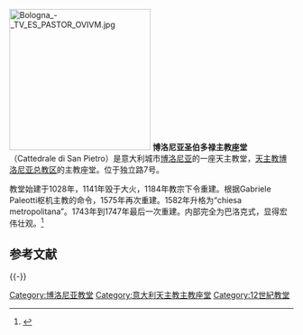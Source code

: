 {{NoteTA
|G1=地名
}}
{{coord|44|29|45|N|11|20|35|E|type:landmark|display=title}}

[[File:Bologna_-_TV_ES_PASTOR_OVIVM.jpg|250px]]
'''博洛尼亚圣伯多禄主教座堂'''（Cattedrale di San Pietro）是意大利城市[[博洛尼亚|博洛尼亚]]的一座天主教堂，[[天主教博洛尼亚总教区|天主教博洛尼亚总教区]]的主教座堂。位于独立路7号。 

教堂始建于1028年，1141年毁于大火，1184年教宗下令重建。根据Gabriele Paleotti枢机主教的命令，1575年再次重建。1582年升格为“chiesa metropolitana”。1743年到1747年最后一次重建。内部完全为巴洛克式，显得宏伟壮观。<ref>{{cite web |url=http://www.bologna.chiesacattolica.it/cattedrale/index.php |title=存档副本 |accessdate=2009-02-09 |deadurl=yes |archiveurl=https://web.archive.org/web/20090414205701/http://www.bologna.chiesacattolica.it/cattedrale/index.php |archivedate=2009-04-14 }}</ref>

== 参考文献 ==
{{Reflist}}

{{-}}
{{Authority control}}

[[Category:博洛尼亚教堂|Category:博洛尼亚教堂]]
[[Category:意大利天主教主教座堂|Category:意大利天主教主教座堂]]
[[Category:12世紀教堂|Category:12世紀教堂]]